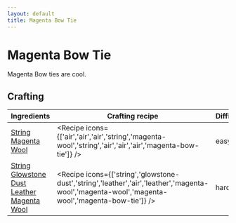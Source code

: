 ```yaml
---
layout: default
title: Magenta Bow Tie
---
```



Magenta Bow Tie
===================

Magenta Bow ties are cool.

## Crafting

| Ingredients | Crafting recipe | Difficulty |
| ----------- | --------------- | ------------- |
| [String](https://minecraft.wiki/w/String)<br/>[Magenta Wool](https://minecraft.wiki/w/Magenta_Wool) | <Recipe icons={['air','air','air','string','magenta-wool','string','air','air','air','magenta-bow-tie']} /> | easy |
| [String](https://minecraft.wiki/w/String)<br/>[Glowstone Dust](https://minecraft.wiki/w/Glowstone_Dust)<br/>[Leather](https://minecraft.wiki/w/Leather)<br/>[Magenta Wool](https://minecraft.wiki/w/Magenta_Wool) | <Recipe icons={['string','glowstone-dust','string','leather','air','leather','magenta-wool','magenta-wool','magenta-wool','magenta-bow-tie']} /> | hard |

